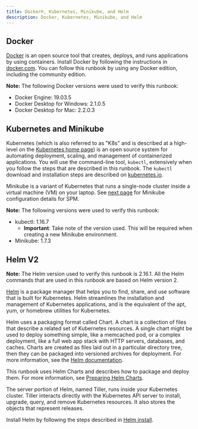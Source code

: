 ```yaml
---
title: Docker®, Kubernetes, Minikube, and Helm
description: Docker, Kubernetes, Minikube, and Helm
---
```


## Docker

[Docker](https://www.docker.com/get-started) is an open source tool that creates, deploys, and runs applications by using containers.
Install Docker by following the instructions in [docker.com](https://docs.docker.com/install/overview/). You can follow this runbook by using any Docker edition, including the community edition.

<InlineNotification>

**Note:** The following Docker versions were used to verify this runbook:

* Docker Engine: 19.03.5
* Docker Desktop for Windows: 2.1.0.5
* Docker Desktop for Mac: 2.2.0.3

</InlineNotification>

## Kubernetes and Minikube

Kubernetes (which is also referred to as "K8s" and is described at a high-level on the [Kubernetes home page](https://kubernetes.io/)) is an open source system for automating deployment, scaling, and management of containerized applications.
You will use the command-line tool, `kubectl`, extensively when you follow the steps that are described in this runbook. The `kubectl` download and installation steps are described on [kubernetes.io](https://kubernetes.io/docs/tasks/tools/install-kubectl/).

Minikube is a variant of Kubernetes that runs a single-node cluster inside a virtual machine (VM) on your laptop. See [next page](../minikube) for Minikube configuration details for SPM.

<InlineNotification>

**Note:** The following versions were used to verify this runbook:

* kubectl: 1.16.7
  * **Important**: Take note of the version used. This will be required when creating a new Minikube environment.
* Minikube: 1.7.3

</InlineNotification>

## Helm V2

<InlineNotification>

**Note:** The Helm version used to verify this runbook is 2.16.1. All the Helm commands that are used in this runbook are based on Helm version 2.

</InlineNotification>

[Helm](https://helm.sh/) is a package manager that helps you to find, share, and use software that is built for Kubernetes.
Helm streamlines the installation and management of Kubernetes applications, and is the equivalent of the apt, yum, or homebrew utilities for Kubernetes.

Helm uses a packaging format called Chart. A chart is a collection of files that describe a related set of Kubernetes resources.
A single chart might be used to deploy something simple, like a memcached pod, or a complex deployment, like a full web app stack with HTTP servers, databases, and caches.
Charts are created as files laid out in a particular directory tree, then they can be packaged into versioned archives for deployment. For more information, see the [Helm documentation](https://helm.sh/docs/).

This runbook uses Helm Charts and describes how to package and deploy them. For more information, see [Preparing Helm Charts](/04-deployment/hc_preparation).

The server portion of Helm, named Tiller, runs inside your Kubernetes cluster.
Tiller interacts directly with the Kubernetes API server to install, upgrade, query, and remove Kubernetes resources. It also stores the objects that represent releases.

Install Helm by following the steps described in [Helm install](https://github.com/helm/helm#install).
